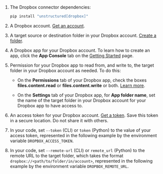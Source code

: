 1. The Dropbox connector dependencies:

   ```bash CLI, Python
   pip install "unstructured[dropbox]"
   ```

2. A Dropbox account. [Get an account](https://www.dropbox.com/try/teams).

3. A target source or destination folder in your Dropbox account. [Create a folder](https://help.dropbox.com/create-upload/creating-using-folders-on-dropbox).

4. A Dropbox app for your Dropbox account. To learn how to create an app, click the **App Console** tab on the [Getting Started](https://www.dropbox.com/developers/reference/getting-started) page.

5. Permission for your Dropbox app to read from, and write to, the target folder in your Dropbox account as needed. To do this:

   - On the **Permissions** tab of your Dropbox app, check the boxes **files.content.read** or **files.content.write** or both. [Learn more](https://developers.dropbox.com/oauth-guide).

   - On the **Settings** tab of your Dropbox app, for **App folder name**, set the name of the target folder in your Dropbox account for your Dropbox app to have access to.

6. An access token for your Dropbox account. [Get a token](https://dropbox.tech/developers/generate-an-access-token-for-your-own-account). Save this token in a secure location. Do not share it with others.

7. In your code, set `--token` (CLI) or `token` (Python) to the value of your access token, represented in the following example by the environment variable `DROPBOX_ACCESS_TOKEN`.

8. In your code, set `--remote-url` (CLI) or `remote_url` (Python) to the remote URL to the target folder, which takes the format `dropbox://<path/to/folder/in/account>`, represented in the following example by the environment variable `DROPBOX_REMOTE_URL`.
